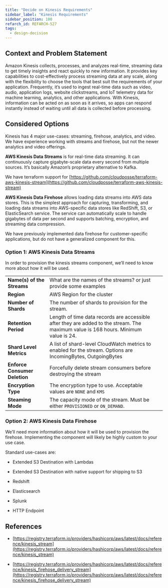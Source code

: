 ```yaml
---
title: "Decide on Kinesis Requirements"
sidebar_label: "Kinesis Requirements"
sidebar_position: 100
refarch_id: REFARCH-527
tags:
  - design-decision
---
```



## Context and Problem Statement

Amazon Kinesis collects, processes, and analyzes real-time, streaming data to get timely insights and react quickly to new information. It provides key capabilities to cost-effectively process streaming data at any scale, along with the flexibility to choose the tools that best suit the requirements of your application. Frequently, it’s used to ingest real-time data such as video, audio, application logs, website clickstreams, and IoT telemetry data for machine learning, analytics, and other applications. With Kinesis, information can be acted on as soon as it arrives, so apps can respond instantly instead of waiting until all data is collected before processing.

## Considered Options

Kinesis has 4 major use-cases: streaming, firehose, analytics, and video. We have experience working with streams and firehose, but not the newer analytics and video offerings.

**AWS Kinesis Data Streams** is for real-time data streaming. It can continuously capture gigabyte-scale data every second from multiple sources. It’s basically Amazon’s proprietary alternative to Kafka.

We have terraform support for [https://github.com/cloudposse/terraform-aws-kinesis-stream](https://github.com/cloudposse/terraform-aws-kinesis-stream)

**AWS Kinesis Data Firehose** allows loading data streams into AWS data stores. This is the simplest approach for capturing, transforming, and loading data streams into AWS-specific data stores like RedShift, S3, or ElasticSearch service. The service can automatically scale to handle gigabytes of data per second and supports batching, encryption, and streaming data compression.

We have previously implemented data firehose for customer-specific applications, but do not have a generalized component for this.

### Option 1: AWS Kinesis Data Streams

In order to provision the kinesis streams component, we’ll need to know more about how it will be used.

|                               |                                                                                                                                     |     |
| ----------------------------- | ----------------------------------------------------------------------------------------------------------------------------------- | --- |
| **Name(s) of the Streams**    | What are the names of the streams? or just provide some examples                                                                    |     |
| **Region**                    | AWS Region for the cluster                                                                                                          |     |
| **Number of Shards**          | The number of shards to provision for the stream.                                                                                   |     |
| **Retention Period**          | Length of time data records are accessible after they are added to the stream. The maximum value is 168 hours. Minimum value is 24. |     |
| **Shard Level Metrics**       | A list of shard-level CloudWatch metrics to enabled for the stream. Options are IncomingBytes, OutgoingBytes                        |     |
| **Enforce Consumer Deletion** | Forcefully delete stream consumers before destroying the stream                                                                     |     |
| **Encryption Type**           | The encryption type to use. Acceptable values are `NONE` and `KMS`                                                                  |     |
| **Steaming Mode**             | The capacity mode of the stream. Must be either `PROVISIONED` or `ON_DEMAND`.                                                       |     |

### Option 2: AWS Kinesis Data Firehose

We’ll need more information about how it will be used to provision the firehose. Implementing the component will likely be highly custom to your use case.

Standard use-cases are:

- Extended S3 Destination with Lambdas

- Extended S3 Destination with native support for shipping to S3

- Redshift

- Elasticsearch

- Splunk

- HTTP Endpoint

## References

- [https://registry.terraform.io/providers/hashicorp/aws/latest/docs/reference/kinesis_stream](https://registry.terraform.io/providers/hashicorp/aws/latest/docs/reference/kinesis_stream)

- [https://registry.terraform.io/providers/hashicorp/aws/latest/docs/reference/kinesis_firehose_delivery_stream](https://registry.terraform.io/providers/hashicorp/aws/latest/docs/reference/kinesis_firehose_delivery_stream)
